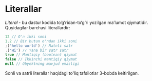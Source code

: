 # Literallar

_Literal_ - bu dastur kodida to‘g‘ridan-to‘g‘ri yozilgan ma’lumot qiymatidir. Quyidagilar barchasi literallardir:

```js
12 // O'n ikki soni
1.2 // Bir butun o'ndan ikki soni
;('hello world') // Matnli satr
;('Hi') // Yana bir satr satr
true // Mantiqiy (boolean) qiymat
false // Ikkinchi mantiqiy qiymat
null // Obyektning mavjud emasligi
```

Sonli va satrli literallar haqidagi to'liq tafsilotlar 3-bobda keltirilgan.
